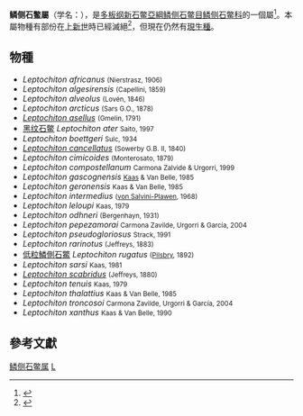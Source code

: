 {{Automatic taxobox
| taxon = Leptochiton
| authority = [[John_Edward_Gray|Gray]], 1847<ref>http://gni.globalnames.org/name_indices/60977124/name_index_records</ref>
| fossil_range = {{fossil_range|侏羅紀|上新世|ref=<ref name=vanBelle1981/>}} 
}}
'''鳞侧石鳖屬'''（学名：'''''{{lang|la|Leptochiton}}'''''），是[[多板纲|多板纲]][[新石鳖亞綱|新石鳖亞綱]][[鳞侧石鳖目|鳞侧石鳖目]][[鳞侧石鳖科|鳞侧石鳖科]]的一個屬<ref name=WoRMS_367856>{{cite WoRMS |id=367856 |title=''Leptochiton rugatus'' <small>(Carpenter in Pilsbry, 1892)</small>|last1=Decock |first1=Wim |last2=Schwabe |first2=Enrico |date=2009-03-23 }}</ref>。本屬物種有部份在[[上新世|上新世]]時已經滅絕<ref name=vanBelle1981>{{Fossil chiton catalogue}}</ref>，但現在仍然有[[現生種|現生種]]。

==物種==
*''Leptochiton africanus''  <small>(Nierstrasz, 1906)</small>  
*''Leptochiton algesirensis''  <small>(Capellini, 1859)</small>  
*''Leptochiton alveolus''  <small>(Lovén, 1846)</small>
*''Leptochiton arcticus''  <small>(Sars G.O., 1878)</small>  
*''[[Leptochiton_asellus|Leptochiton asellus]]''  <small>(Gmelin, 1791)</small>
*[[黑纹石鳖|黑纹石鳖]] ''Leptochiton ater'' <small>Saito, 1997</small>
*''Leptochiton boettgeri''   <small>Sulc, 1934</small>
*''[[Leptochiton_cancellatus|Leptochiton cancellatus]]''  <small>(Sowerby G.B. II, 1840)</small>
*''Leptochiton cimicoides''  <small>(Monterosato, 1879)</small>
*''Leptochiton compostellanum''   <small>Carmona Zalvide & Urgorri, 1999</small>  
*''Leptochiton gascognensis''   <small>[[Pieter_Kaas|Kaas]] & Van Belle, 1985</small>   
*''Leptochiton geronensis''   <small>Kaas & Van Belle, 1985</small>  
*''Leptochiton intermedius'' <small>([[Luitfried_von_Salvini-Plawen|von Salvini-Plawen]], 1968)</small>
*''Leptochiton leloupi''   <small>Kaas, 1979</small>
*''Leptochiton odhneri''  <small>(Bergenhayn, 1931)</small>
*''Leptochiton pepezamorai''   <small>Carmona Zavilde, Urgorri & García, 2004</small>   
*''Leptochiton pseudogloriosus''   <small>Strack, 1991</small>
*''Leptochiton rarinotus''  <small>(Jeffreys, 1883)</small>   
*[[低粒鱗側石鱉|低粒鱗側石鱉]] ''Leptochiton rugatus'' <small>([[Henry_Augustus_Pilsbry|Pilsbry]], 1892)</small>
*''Leptochiton sarsi''   <small>Kaas, 1981</small>
*''[[Leptochiton_scabridus|Leptochiton scabridus]]''  <small>(Jeffreys, 1880)</small>   
*''Leptochiton tenuis''   <small>Kaas, 1979</small>
*''Leptochiton thalattius''   <small>Kaas & Van Belle, 1985</small>
*''Leptochiton troncosoi''   <small>Carmona Zavilde, Urgorri & García, 2004</small>   
*''Leptochiton xanthus''   <small>Kaas & Van Belle, 1990</small>

==參考文獻==
{{reflist}}
{{Taxonbar}}
[[Category:鳞侧石鳖属|]]
[[Category:1847年描述的分类群|L]]